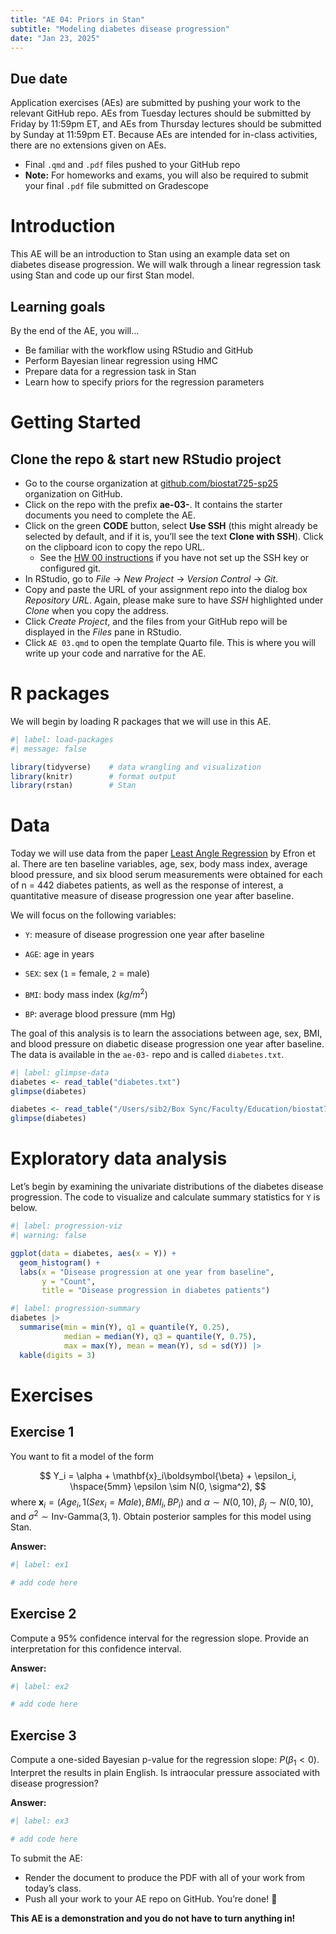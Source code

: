 ```yaml
---
title: "AE 04: Priors in Stan"
subtitle: "Modeling diabetes disease progression"
date: "Jan 23, 2025"
---
```


::: callout-important
## Due date

Application exercises (AEs) are submitted by pushing your work to the relevant GitHub repo. AEs from Tuesday lectures should be submitted by Friday by 11:59pm ET, and AEs from Thursday lectures should be submitted by Sunday at 11:59pm ET. Because AEs are intended for in-class activities, there are no extensions given on AEs.

-   Final `.qmd` and `.pdf` files pushed to your GitHub repo
-   **Note:** For homeworks and exams, you will also be required to submit your final `.pdf` file submitted on Gradescope
:::

# Introduction

This AE will be an introduction to Stan using an example data set on diabetes disease progression. We will walk through a linear regression task using Stan and code up our first Stan model.

## Learning goals

By the end of the AE, you will...

-   Be familiar with the workflow using RStudio and GitHub
-   Perform Bayesian linear regression using HMC
-   Prepare data for a regression task in Stan
-   Learn how to specify priors for the regression parameters

# Getting Started

## Clone the repo & start new RStudio project

-   Go to the course organization at [github.com/biostat725-sp25](https://github.com/biostat725-sp25) organization on GitHub.
-   Click on the repo with the prefix **ae-03-**. It contains the starter documents you need to complete the AE.
-   Click on the green **CODE** button, select **Use SSH** (this might already be selected by default, and if it is, you'll see the text **Clone with SSH**). Click on the clipboard icon to copy the repo URL.
    -   See the [HW 00 instructions](https://biostat725-sp25.netlify.app/hw/hw-00#connect-rstudio-and-github) if you have not set up the SSH key or configured git.
-   In RStudio, go to *File* $\rightarrow$ *New Project* $\rightarrow$ *Version Control* $\rightarrow$ *Git*.
-   Copy and paste the URL of your assignment repo into the dialog box *Repository URL*. Again, please make sure to have *SSH* highlighted under *Clone* when you copy the address.
-   Click *Create Project*, and the files from your GitHub repo will be displayed in the *Files* pane in RStudio.
-   Click `AE 03.qmd` to open the template Quarto file. This is where you will write up your code and narrative for the AE.

# R packages

We will begin by loading R packages that we will use in this AE.

```r
#| label: load-packages
#| message: false

library(tidyverse)    # data wrangling and visualization
library(knitr)        # format output
library(rstan)        # Stan
```

# Data

Today we will use data from the paper [Least Angle Regression](https://projecteuclid.org/journals/annals-of-statistics/volume-32/issue-2/Least-angle-regression/10.1214/009053604000000067.full) by Efron et al. There are ten baseline variables, age, sex, body mass index, average blood pressure, and six blood serum measurements were obtained for each of n = 442 diabetes patients, as well as the response of interest, a quantitative measure of disease progression one year after baseline.

We will focus on the following variables:

-   `Y`: measure of disease progression one year after baseline

-   `AGE`: age in years

-   `SEX`: sex (`1` = female, `2` = male)

-   `BMI`: body mass index ($kg/m^2$)

-   `BP`: average blood pressure (mm Hg)

The goal of this analysis is to learn the associations between age, sex, BMI, and blood pressure on diabetic disease progression one year after baseline. The data is available in the `ae-03-` repo and is called `diabetes.txt`.

```r
#| label: glimpse-data
diabetes <- read_table("diabetes.txt")
glimpse(diabetes)
```

```r
diabetes <- read_table("/Users/sib2/Box Sync/Faculty/Education/biostat725-sp25/repos/AE 03/diabetes.txt")
glimpse(diabetes)
```

# Exploratory data analysis

Let's begin by examining the univariate distributions of the diabetes disease progression. The code to visualize and calculate summary statistics for `Y` is below.

```r
#| label: progression-viz
#| warning: false

ggplot(data = diabetes, aes(x = Y)) + 
  geom_histogram() +
  labs(x = "Disease progression at one year from baseline", 
       y = "Count",
       title = "Disease progression in diabetes patients")
```

```r
#| label: progression-summary
diabetes |>
  summarise(min = min(Y), q1 = quantile(Y, 0.25), 
            median = median(Y), q3 = quantile(Y, 0.75), 
            max = max(Y), mean = mean(Y), sd = sd(Y)) |>
  kable(digits = 3)
```

# Exercises

## Exercise 1

You want to fit a model of the form

$$
Y_i = \alpha + \mathbf{x}_i\boldsymbol{\beta} + \epsilon_i, \hspace{5mm} \epsilon \sim N(0, \sigma^2),
$$ where $\mathbf{x}_i = (Age_i, 1(Sex_i = Male), BMI_i, BP_i)$ and $\alpha \sim N(0,10)$, $\beta_j \sim N(0,10)$, and $\sigma^2 \sim \text{Inv-Gamma}(3,1)$. Obtain posterior samples for this model using Stan.

**Answer:**

```r
#| label: ex1

# add code here

```

## Exercise 2

Compute a 95% confidence interval for the regression slope. Provide an interpretation for this confidence interval.

**Answer:**

```r
#| label: ex2

# add code here

```

## Exercise 3

Compute a one-sided Bayesian p-value for the regression slope: $P(\beta_1 < 0)$. Interpret the results in plain English. Is intraocular pressure associated with disease progression?

**Answer:**

```r
#| label: ex3

# add code here

```

::: callout-important
To submit the AE:

-   Render the document to produce the PDF with all of your work from today's class.
-   Push all your work to your AE repo on GitHub. You're done! 🎉

**This AE is a demonstration and you do not have to turn anything in!**
:::
